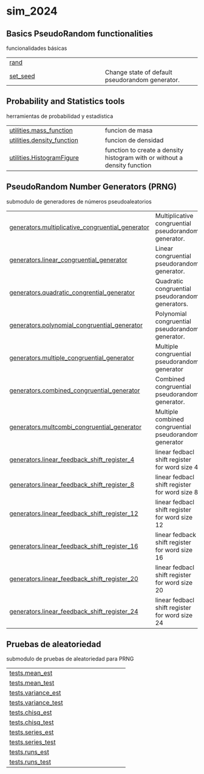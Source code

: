 # sim_2024 {.doc .doc-index}

## Basics PseudoRandom functionalities

funcionalidades básicas

| | |
| --- | --- |
| [rand](rand.qmd#sim_2024.rand) |  |
| [set_seed](set_seed.qmd#sim_2024.set_seed) | Change state of default pseudorandom generator. |

## Probability and Statistics tools

herramientas de probabilidad y estadística

| | |
| --- | --- |
| [utilities.mass_function](utilities.mass_function.qmd#sim_2024.utilities.mass_function) | funcion de masa |
| [utilities.density_function](utilities.density_function.qmd#sim_2024.utilities.density_function) | funcion de densidad |
| [utilities.HistogramFigure](utilities.HistogramFigure.qmd#sim_2024.utilities.HistogramFigure) | function to create a density histogram with or without a density function |

## PseudoRandom Number Generators (PRNG)

submodulo de generadores de números pseudoaleatorios

| | |
| --- | --- |
| [generators.multiplicative_congruential_generator](generators.multiplicative_congruential_generator.qmd#sim_2024.generators.multiplicative_congruential_generator) | Multiplicative congruential  pseudorandom generator. |
| [generators.linear_congruential_generator](generators.linear_congruential_generator.qmd#sim_2024.generators.linear_congruential_generator) | Linear congruential pseudorandom generator. |
| [generators.quadratic_congrential_generator](generators.quadratic_congrential_generator.qmd#sim_2024.generators.quadratic_congrential_generator) | Quadratic congruential pseudorandom generators. |
| [generators.polynomial_congruential_generator](generators.polynomial_congruential_generator.qmd#sim_2024.generators.polynomial_congruential_generator) | Polynomial congruential pseudorandom generator. |
| [generators.multiple_congruential_generator](generators.multiple_congruential_generator.qmd#sim_2024.generators.multiple_congruential_generator) | Multiple congruential pseudorandom generator |
| [generators.combined_congruential_generator](generators.combined_congruential_generator.qmd#sim_2024.generators.combined_congruential_generator) | Combined congruential pseudorandom generator. |
| [generators.multcombi_congruential_generator](generators.multcombi_congruential_generator.qmd#sim_2024.generators.multcombi_congruential_generator) | Multiple combined congruential pseudorandom generator |
| [generators.linear_feedback_shift_register_4](generators.linear_feedback_shift_register_4.qmd#sim_2024.generators.linear_feedback_shift_register_4) | linear fedbacl shift register for word size 4 |
| [generators.linear_feedback_shift_register_8](generators.linear_feedback_shift_register_8.qmd#sim_2024.generators.linear_feedback_shift_register_8) | linear fedbacl shift register for word size 8 |
| [generators.linear_feedback_shift_register_12](generators.linear_feedback_shift_register_12.qmd#sim_2024.generators.linear_feedback_shift_register_12) | linear fedbacl shift register for word size 12 |
| [generators.linear_feedback_shift_register_16](generators.linear_feedback_shift_register_16.qmd#sim_2024.generators.linear_feedback_shift_register_16) | linear fedback shift register for word size 16 |
| [generators.linear_feedback_shift_register_20](generators.linear_feedback_shift_register_20.qmd#sim_2024.generators.linear_feedback_shift_register_20) | linear fedbacl shift register for word size 20 |
| [generators.linear_feedback_shift_register_24](generators.linear_feedback_shift_register_24.qmd#sim_2024.generators.linear_feedback_shift_register_24) | linear fedbacl shift register for word size 24 |

## Pruebas de aleatoriedad

submodulo de pruebas de aleatoriedad para PRNG

| | |
| --- | --- |
| [tests.mean_est](tests.mean_est.qmd#sim_2024.tests.mean_est) |  |
| [tests.mean_test](tests.mean_test.qmd#sim_2024.tests.mean_test) |  |
| [tests.variance_est](tests.variance_est.qmd#sim_2024.tests.variance_est) |  |
| [tests.variance_test](tests.variance_test.qmd#sim_2024.tests.variance_test) |  |
| [tests.chisq_est](tests.chisq_est.qmd#sim_2024.tests.chisq_est) |  |
| [tests.chisq_test](tests.chisq_test.qmd#sim_2024.tests.chisq_test) |  |
| [tests.series_est](tests.series_est.qmd#sim_2024.tests.series_est) |  |
| [tests.series_test](tests.series_test.qmd#sim_2024.tests.series_test) |  |
| [tests.runs_est](tests.runs_est.qmd#sim_2024.tests.runs_est) |  |
| [tests.runs_test](tests.runs_test.qmd#sim_2024.tests.runs_test) |  |